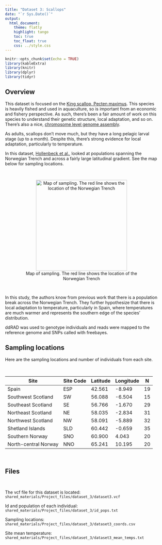 ```yaml
---
title: "Dataset 3: Scallops"
date: "`r Sys.Date()`"
output:
  html_document:
    theme: flatly
    highlight: tango
    toc: true
    toc_float: true
    css: ../style.css
---
```


```r
knitr::opts_chunk$set(echo = TRUE)
library(kableExtra)
library(knitr)
library(dplyr)
library(tidyr)  
```

## Overview

This dataset is focused on the [King scallop, Pecten maximus](https://en.wikipedia.org/wiki/Pecten_maximus). This species is heavily fished and used in aquaculture, so is important from an economic and fishery perspective. As such, there's been a fair amount of work on this species to understand their genetic structure, local adaptation, and so on. There's also a nice, [chromosome level genome assembly](http://dx.doi.org/10.1093/gigascience/giaa037).

As adults, scallops don't move much, but they have a long pelagic larval stage (up to a month). Despite this, there's strong evidence for local adaptation, particularly to temperature. 

In this dataset, [Hollenbeck et al.](https://doi.org/10.1098/rspb.2022.1573), looked at populations spanning the Norwegian Trench and across a fairly large latitudinal gradient. See the map below for sampling locations.  

<br>

<center>
![Map of sampling. The red line shows the location of the Norwegian Trench](images/dataset_3_map.png){width=300px}
</center>

<br>

In this study, the authors know from previous work that there is a population break across the Norwegian Trench. They further hypothesize that there is local adaptation to temperature, particularly in Spain, where temperatures are much warmer and represents the southern edge of the species' distribution.

ddRAD was used to genotype individuals and reads were mapped to the reference genome and SNPs called with freebayes. 

## Sampling locations

Here are the sampling locations and number of individuals from each site.

<br>

| Site                 | Site Code | Latitude | Longitude | N   |
|----------------------|-----------|----------|-----------|-----|
| Spain                | ESP       | 42.561   | -8.949    | 19  |
| Southwest Scotland   | SW        | 56.088   | -6.504    | 15  |
| Southeast Scotland   | SE        | 56.766   | -1.670    | 29  |
| Northeast Scotland   | NE        | 58.035   | -2.834    | 31  |
| Northwest Scotland   | NW        | 58.091   | -5.889    | 32  |
| Shetland Islands     | SLD       | 60.442   | -0.659    | 35  |
| Southern Norway      | SNO       | 60.900   | 4.043     | 20  |
| North-central Norway | NNO       | 65.241   | 10.195    | 20  |

<br>

## Files

<br>

The vcf file for this dataset is located: `shared_materials/Project_files/dataset_3/dataset3.vcf`

Id and population of each individual: `shared_materials/Project_files/dataset_3/id_pops.txt`

Sampling locations: `shared_materials/Project_files/dataset_3/dataset3_coords.csv`

Site mean temperature: `shared_materials/Project_files/dataset_3/dataset3_mean_temps.txt`






